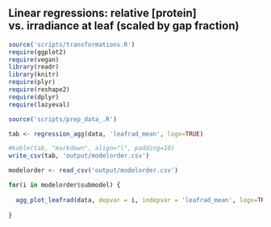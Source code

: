 ## Linear regressions: relative [protein] vs. irradiance at leaf (scaled by gap fraction)

```r
source('scripts/transformations.R')
require(ggplot2)
require(vegan)
library(readr)
library(knitr)
require(plyr)
require(reshape2)
require(dplyr)
require(lazyeval)

source('scripts/prep_data_.R')

tab <- regression_agg(data, 'leafrad_mean', logx=TRUE)

#kable(tab, "markdown", align="l", padding=10)
write_csv(tab, 'output/modelorder.csv')

modelorder <- read_csv('output/modelorder.csv')
````


```r

for(i in modelorder$submodel) {
  
  agg_plot_leafrad(data, depvar = i, indepvar = 'leafrad_mean', logx=TRUE, labs = 'irradiance at leaf')
  
}

````
